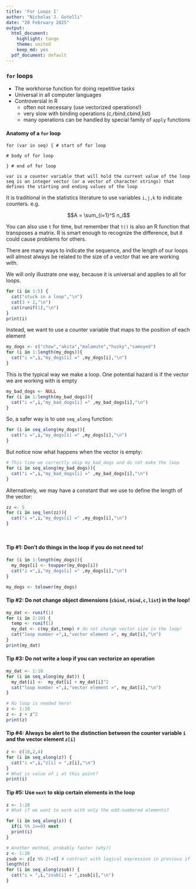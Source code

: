 ```yaml
---
title: 'For Loops I'
author: "Nicholas J. Gotelli"
date: "20 February 2025"
output:
  html_document: 
    highlight: tango
    theme: united
    keep_md: yes
  pdf_document: default
---
```

### `for` loops
* The workhorse function for doing repetitive tasks
* Universal in all computer languages
* Controversial in R
    - often not necessary (use vectorized operations!)
    - very slow with binding operations (c,rbind,cbind,list) 
    - many operations can be handled by special family of `apply` functions
    
#### Anatomy of a `for` loop
```
for (var in seq) { # start of for loop

# body of for loop 

} # end of for loop

var is a counter variable that will hold the current value of the loop
seq is an integer vector (or a vector of character strings) that defines the starting and ending values of the loop
```
It is traditional in the statistics literature to use variables `i,j,k` to indicate counters. e.g.

$$A = \sum_{i=1}^S n_i$$

You can also use `t` for time, but remember that `t()` is also an R function that transposes a matrix. R is smart enough to recognize the difference, but it could cause problems for others.

There are many ways to indicate the sequence, and the length of our loops will almost always be related to the size of a vector that we are working with. 

We will only illustrate one way, because it is universal and applies to all for loops. 

```r
for (i in 1:5) {
  cat("stuck in a loop","\n")
  cat(3 + 2,"\n")
  cat(runif(1),"\n")
}
print(i)
```


  Instead, we want to use a counter variable that maps to the position of each element
 
```r
my_dogs <- c("chow","akita","malamute","husky","samoyed")
for (i in 1:length(my_dogs)){
  cat("i =",i,"my_dogs[i] =" ,my_dogs[i],"\n")
}
```

This is the typical way we make a loop. One potential hazard is if the vector we are working with is empty
```r
my_bad_dogs <- NULL
for (i in 1:length(my_bad_dogs)){
  cat("i =",i,"my_bad_dogs[i] =" ,my_bad_dogs[i],"\n")
}


```
So, a safer way is to use `seq_along` function:

```r
for (i in seq_along(my_dogs)){
  cat("i =",i,"my_dogs[i] =" ,my_dogs[i],"\n")
}
```

But notice now what happens when the vector is empty:

```r

# This time we correctly skip my_bad_dogs and do not make the loop
for (i in seq_along(my_bad_dogs)){
  cat("i =",i,"my_bad_dogs[i] =" ,my_bad_dogs[i],"\n")
}
```



Alternatively, we may have a constant that we use to define the length of the vector:

```r
zz <- 5
for (i in seq_len(zz)){
  cat("i =",i,"my_dogs[i] =" ,my_dogs[i],"\n")
}

  
```

#### Tip #1: Don't do things in the loop if you do not need to!
```r
for (i in 1:length(my_dogs)){
  my_dogs[i] <- toupper(my_dogs[i])
  cat("i =",i,"my_dogs[i] =" ,my_dogs[i],"\n")
}

my_dogs <- tolower(my_dogs)
```

#### Tip #2: Do not change object dimensions (`cbind,rbind,c,list`) in the loop!
```r
my_dat <- runif(1)
for (i in 2:10) {
  temp <- runif(1) 
  my_dat <- c(my_dat,temp) # do not change vector size in the loop!
  cat("loop number =",i,"vector element =", my_dat[i],"\n")
}
print(my_dat)
```

#### Tip #3: Do not write a loop if you can vectorize an operation
```r
my_dat <- 1:10
for (i in seq_along(my_dat)) {
  my_dat[i] <-  my_dat[i] + my_dat[i]^2
  cat("loop number =",i,"vector element =", my_dat[i],"\n")
}

# No loop is needed here!
z <- 1:10
z <- z + z^2
print(z)


```
#### Tip #4: Always be alert to the distinction between the counter variable `i` and the vector element `z[i]`
```r
z <- c(10,2,4)
for (i in seq_along(z)) {
  cat("i =",i,"z[i] = ",z[i],"\n")
}
# What is value of i at this point?
print(i)
```

#### Tip #5: Use `next` to skip certain elements in the loop

```r
z <- 1:20
# What if we want to work with only the odd-numbered elements?

for (i in seq_along(z)) {
  if(i %% 2==0) next
  print(i)
}

# Another method, probably faster (why?)
z <- 1:20
zsub <- z[z %% 2!=0] # contrast with logical expression in previous if statement!
length(z)
for (i in seq_along(zsub)) {
  cat("i = ",i,"zsub[i] = ",zsub[i],"\n")
}
```

